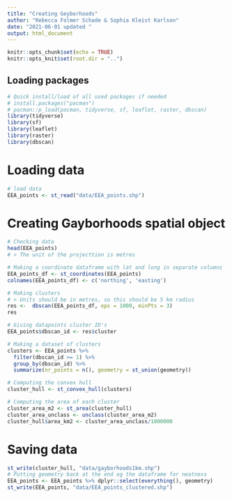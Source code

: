 ```yaml
---
title: "Creating Geyborhoods"
author: "Rebecca Folmer Schade & Sophia Kleist Karlson"
date: "2021-06-01 updated "
output: html_document
---
```


```r
knitr::opts_chunk$set(echo = TRUE)
knitr::opts_knit$set(root.dir = "..")
```

## Loading packages

```r
# Quick install/load of all used packages if needed 
# install.packages("pacman")
# pacman::p_load(pacman, tidyverse, sf, leaflet, raster, dbscan)
library(tidyverse)
library(sf)
library(leaflet)
library(raster)
library(dbscan)
```

# Loading data 

```r
# load data
EEA_points <- st_read("data/EEA_points.shp")
```

# Creating Gayborhoods spatial object

```r
# Checking data 
head(EEA_points)
# > The unit of the projecttion is metres

# Making a coordinate dataframe with lat and long in separate columns
EEA_points_df <- st_coordinates(EEA_points)
colnames(EEA_points_df) <- c('northing', 'easting')

# Making clusters
# > Units should be in metres, so this should be 5 km radius
res <-  dbscan(EEA_points_df, eps = 1000, minPts = 3)
res

# Giving datapoints cluster ID's 
EEA_points$dbscan_id <- res$cluster

# Making a dataset of clusters
clusters <- EEA_points %>%
  filter(dbscan_id >= 1) %>% 
  group_by(dbscan_id) %>% 
  summarize(nr_points = n(), geometry = st_union(geometry))

# Computing the convex hull 
cluster_hull <- st_convex_hull(clusters)

# Computing the area of each cluster 
cluster_area_m2 <- st_area(cluster_hull)
cluster_area_unclass <- unclass(cluster_area_m2)
cluster_hull$area_km2 <- cluster_area_unclass/1000000
```

# Saving data 

```r
st_write(cluster_hull, "data/gayborhoods1km.shp")
# Putting geometry back at the end og the dataframe for neatness
EEA_points <- EEA_points %>% dplyr::select(everything(), geometry)
st_write(EEA_points, "data/EEA_points_clustered.shp")
```